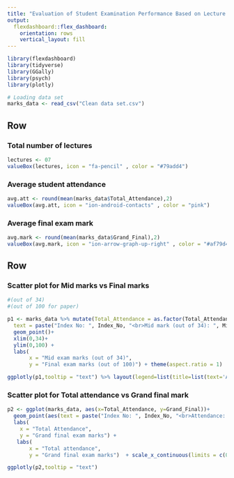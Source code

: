 ```yaml
---
title: "Evaluation of Student Examination Performance Based on Lecture Attendance"
output: 
  flexdashboard::flex_dashboard:
    orientation: rows
    vertical_layout: fill
---
```


```r
library(flexdashboard)
library(tidyverse)
library(GGally)
library(psych)
library(plotly)

# Loading data set
marks_data <- read_csv("Clean data set.csv")
```



Row {data-height=150}
-----------------------------------------------------------------------

### Total number of lectures

```r
lectures <- 07
valueBox(lectures, icon = "fa-pencil" , color = "#79add4")
```

### Average student attendance 

```r
avg.att <- round(mean(marks_data$Total_Attendance),2)
valueBox(avg.att, icon = "ion-android-contacts" , color = "pink")
```

### Average final exam mark

```r
avg.mark <- round(mean(marks_data$Grand_Final),2)
valueBox(avg.mark, icon = "ion-arrow-graph-up-right" , color = "#af79d4")
```

Row {data-height=850}
-----------------------------------------------------------------------

### **Scatter plot for Mid marks vs Final marks**

```r
#(out of 34) 
#(out of 100 for paper)

p1 <- marks_data %>% mutate(Total_Attendance = as.factor(Total_Attendance)) %>% ggplot(aes(x=Mid_34, y=Marks_2, col=Total_Attendance, 
  text = paste("Index No: ", Index_No, "<br>Mid mark (out of 34): ", Mid_34 , "<br>Final paper mark (out of 100): ", Marks_2, "<br>Grand final mark (out of 100): ", Grand_Final))) + 
  geom_point()+
  xlim(0,34)+ 
  ylim(0,100) + 
  labs( 
       x = "Mid exam marks (out of 34)", 
       y = "Final exam marks (out of 100)") + theme(aspect.ratio = 1)

ggplotly(p1,tooltip = "text") %>% layout(legend=list(title=list(text='Attendance')))
```

### **Scatter plot for Total attendance vs Grand final mark**

```r

p2 <- ggplot(marks_data, aes(x=Total_Attendance, y=Grand_Final))+
  geom_point(aes(text = paste("Index No: ", Index_No, "<br>Attendance: " , Total_Attendance,"<br>Grand final mark: ", Grand_Final)))+  geom_smooth(method=lm , color="red", se=FALSE, aes(text = paste("Pearson Correlation: 0.43 " ))) +
  labs(
    x = "Total Attendance",
    y = "Grand final exam marks") +
   labs(
       x = "Total attendance",
       y = "Grand final exam marks")  + scale_x_continuous(limits = c(0, 7), breaks = 0:7)

ggplotly(p2,tooltip = "text")

```

